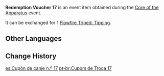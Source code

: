 {{Item Infobox
|id           = 101883
|image        = Item Redemption Voucher 17.png
|type         = Event Items
|group        = Redemption Vouchers
|description  = Used to redeem [[Flowfire Triped: Tipping]]
|source1      = [[Core of the Apparatus]] Event
|event        = Core of the Apparatus
}}
'''Redemption Voucher 17''' is an event item obtained during the [[Core of the Apparatus]] event.

It can be exchanged for 1 [[Flowfire Triped: Tipping]].

==Other Languages==
{{Other Languages
|default_hidden = 1
|en      = Redemption Voucher 17
|zhs     = 兑换券17号
|zhs_rm  = Duìhuàn-quàn Shíqī Hào
|zht     = 兌換券17號
|zht_rm  = Duìhuàn-quàn Shíqī Hào
|ja      = 引換券17
|ja_rm   = Hikikaeken Juunana{{Assumed}}
|ko      = 교환 쿠폰 17호
|ko_rm   = Gyohwan Kupon Sipchilho
|es      = Cupón de canje n.º 17
|fr      = Coupon d'échange 17
|ru      = Купон обмена №17
|th      = คูปองแลกรับหมายเลข 17
|th_rm   = 
|vi      = Phiếu Quà Tặng 17
|de      = Gutschein Nr.17
|id      = Kupon Penukaran 17
|pt      = Cupom de Troca 17
|tr      = Etkinleştirme Kuponu 17
|it      = Voucher di scambio 17
}}

==Change History==
{{Change History|2.7}}

[[es:Cupón de canje n.º 17]]
[[pt-br:Cupom de Troca 17]]